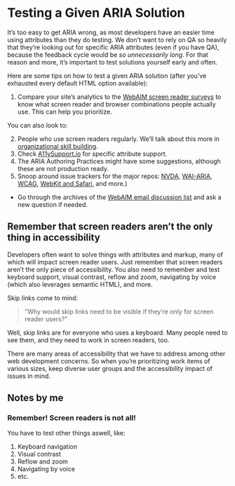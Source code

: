 # Testing a Given ARIA Solution

It’s too easy to get ARIA wrong, as most developers have an easier time using attributes than they do testing. We don’t want to rely on QA so heavily that they’re looking out for specific ARIA attributes (even if you have QA), because the feedback cycle would be _so unnecessarily long_. For that reason and more, it’s important to test solutions yourself early and often.

Here are some tips on how to test a given ARIA solution (after you’ve exhausted every default HTML option available):

1. Compare your site’s analytics to the [WebAIM screen reader surveys](https://webaim.org/projects/screenreadersurvey9/) to know what screen reader and browser combinations people actually use. This can help you prioritize.

You can also look to:

2. People who use screen readers regularly. We’ll talk about this more in [organizational skill building](/topics/org-skill-building/centering-disability).
3. Check [A11ySupport.io](https://a11ysupport.io) for specific attribute support.
4. The ARIA Authoring Practices might have some suggestions, although these are not production ready.
5. Snoop around issue trackers for the major repos: [NVDA](https://github.com/nvaccess/nvda), [WAI-ARIA](https://github.com/w3c/aria), [WCAG](https://github.com/w3c/wcag), [WebKit and Safari](https://bugs.webkit.org/), and more.)
- Go through the archives of the [WebAIM email discussion list](https://webaim.org/discussion/archives) and ask a new question if needed.

## Remember that screen readers aren’t the only thing in accessibility

Developers often want to solve things with attributes and markup, many of which will impact screen reader users. Just remember that screen readers aren’t the only piece of accessibility. You also need to remember and test keyboard support, visual contrast, reflow and zoom, navigating by voice (which also leverages semantic HTML), and more.

Skip links come to mind:

> ”Why would skip links need to be visible if they’re only for screen reader users?”

Well, skip links are for everyone who uses a keyboard. Many people need to see them, and they need to work in screen readers, too.

There are many areas of accessibility that we have to address among other web development concerns. So when you’re prioritizing work items of various sizes, keep diverse user groups and the accessibility impact of issues in mind.

## Notes by me

### Remember! Screen readers is not all!

You have to test other things aswell, like:

1. Keyboard navigation
2. Visual contrast
3. Reflow and zoom
4. Navigating by voice
5. etc.